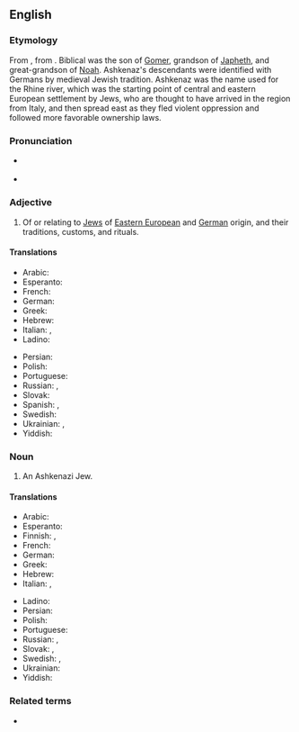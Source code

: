 {{also|ashkenazí}}
==English==
{{wikipedia}}

===Etymology===
From {{bor|en|he|אַשְׁכְּנַזִּי|tr='ashk'nazí}}, from {{der|en|hbo|אַשְׁכְּנַז||tr=ʾaškənaz}}. Biblical {{w|Ashkenaz}} was the son of [[Gomer]], grandson of [[Japheth]], and great-grandson of [[Noah]]. Ashkenaz's descendants were identified with Germans by medieval Jewish tradition. Ashkenaz was the name used for the Rhine river, which was the starting point of central and eastern European settlement by Jews, who are thought to have arrived in the region from Italy, and then spread east as they fled violent oppression and followed more favorable ownership laws.

===Pronunciation===
* {{a|UK}} {{IPA|en|/ˌæʃkɪˈnɑːzi/|/ˌæʃkɪnəˈziː/}}{{attention|en|reference for the latter prons?}}
* {{a|US}} {{IPA|en|/ˌɑːʃkɪˈnɑːzi/|/ˌɑːʃkɪnəˈziː/}}

===Adjective===
{{en-adj}}

# Of or relating to [[Jew]]s of [[Eastern Europe|Eastern European]] and [[German]] origin, and their traditions, customs, and rituals.

====Translations====
{{trans-top|of, or relating to Jews from Germany or Eastern Europe}}
* Arabic: {{t|ar|أَشْكِنَازِيّ}}
* Esperanto: {{t|eo|aŝkenaza}}
* French: {{t+|fr|ashkénaze}}
* German: {{t+|de|aschkenasisch}}
* Greek: {{t|el|ασκενάζι|m|f}}
* Hebrew: {{t+|he|אַשְׁכְּנַזִּי|tr='ashk'nazí}}
* Italian: {{t+|it|ashkenazita}}, {{t|it|askenazita}}
* Ladino: {{t|lad|ashkenazi}}
{{trans-mid}}
* Persian: {{t|fa|اشکنازی|tr=aškenâzi}}
* Polish: {{t+|pl|aszkenazyjski}}
* Portuguese: {{t|pt|ashkenazi}}
* Russian: {{t+|ru|ашкена́зский}}, {{t|ru|ашкенази́йский}}
* Slovak: {{t|sk|aškenázsky}}
* Spanish: {{t+|es|asquenazí}}, {{t+|es|askenazí}}
* Swedish: {{t+|sv|ashkenazisk}}
* Ukrainian: {{t|uk|ашкеназійський }}, {{t|uk|ашкена́зський}}
* Yiddish: {{t|yi|אַשכּנזיש|tr=ashkenazish}}
{{trans-bottom}}

===Noun===
{{en-noun|Ashkenazim|s}}

# An Ashkenazi Jew.

====Translations====
{{trans-top|Jew from Germany or Eastern Europe}}
* Arabic: {{t|ar|أَشْكِنَازِيّ|m}}
* Esperanto: {{t|eo|aŝkenazo}}
* Finnish: {{t|fi|aškenasi}}, {{t|fi|aškenasijuutalainen}}
* French: {{t+|fr|ashkénaze}}
* German: {{t+|de|Aschkenasi|m}}
* Greek: {{t|el|ασκενάζι|m|f}}
* Hebrew: {{t+|he|אַשְׁכְּנַזִּי|tr='ashk'nazí}}
* Italian: {{t+|it|ashkenazita|m|f}}, {{t|it|askenazita|m|f}}
{{trans-mid}}
* Ladino: {{t|lad|ashkenazi}}
* Persian: {{t|fa|اشکنازی|tr=aškenâzi}}
* Polish: {{t|pl|aszkenazyjczyk|m}}
* Portuguese: {{t|pt|ashkenazi|m|f}}
* Russian: {{t+|ru|ашкенази́|m|f}}, {{t+|ru|ашкена́з|m}}
* Slovak: {{t|sk|Aškenáz|m}}, {{t|sk|Aškenázka|f}}
* Swedish: {{t|sv|ashkenazisk jude}}, {{t+|sv|ashkenaz|c}}
* Ukrainian: {{t|uk|ашкена́з|m}}
* Yiddish: {{t|yi|אַשכּנזי|m|tr=ashkenazi}}
{{trans-bottom}}

===Related terms===
* {{l|en|Ashkenazic}}
{{C|en|Judaism|People}}
